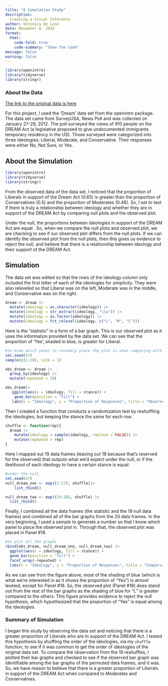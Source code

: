 ```yaml
---
title: "A Simulation Study"
description: 
  Creating a Visual Inference 
author: Veronica De Leon
date: November 8, 2024
format:
  html:
    code-fold: true
    code-summary: "Show the code"
message: false
warning: false
---
```


```r
library(openintro)
library(tidyverse)
library(stringr)
```

### About the Data

[The link to the original data is here](https://openintrostat.github.io/openintro/reference/dream.html)

For this project, I used the 'Dream' data set from the openintro package. The data set came from SurveyUSA, News Poll and was collected on January 27-29, 2012. The poll surveyed the views of 910 people on the DREAM Act (a legislative proposed to give undocumented immigrants temporary residency in the US). Those surveyed were categorized into three ideologies: Liberal, Moderate, and Conservative. Their responses were either No, Not Sure, or Yes.

## About the Simulation
```r
library(openintro)
library(tidyverse)
library(stringr)
```
From the observed data of the data set, I noticed that the proportion of Liberals in support of the Dream Act (0.65) is greater than the proportion of Conservatives (0.5) and the proportion of Moderates (0.48). So, I set to test if there is truly a relationship between ideology and whether they are in support of the DREAM Act by comparing null plots and the observed plot.

Under the null, the proportions between ideologies in support of the DREAM Act are equal . So, when we compare the null plots and observed plot, we are checking to see if our observed plot differs from the null plots. If we can identify the observed plot from the null plots, then this gives us evidence to reject the null, and believe that there is a relationship between ideology and their support of the DREAM Act.

## Simulation

The data set was edited so that the rows of the ideology column only included the first letter of each of the ideologies for simplicity. They were also releveled so that Liberal was on the left, Moderate was in the middle, and Conservative was on the right.
```r
dream <- dream |>
  mutate(ideology = as.character(ideology)) |>
  mutate(ideology = str_extract(ideology, "\\w")) |>
  mutate(ideology = as.factor(ideology)) |>
  mutate(ideology = fct_relevel(ideology, c("L", "M", "C"))) 
```

Here is the "statistic" in a form of a bar graph. This is our observed plot as it uses the information provided by the data set. We can see that the proportion of 'Yes', shaded in blue, is greater for Liberal.

```r
#to know which panel to randomly place the plot in when comparing with the null
set.seed(47)
sample(c(1:20), size = 1)

obs_dream <- dream |>
  group_by(ideology) |>
  mutate(repeated = 18)

obs_dream|>
   ggplot(aes(x = ideology, fill = stance)) +
    geom_bar(position = "fill") +
   labs(x = "Ideology", y = "Proportion of Responses", title = "Observed Plot", fill = "Stance")

```

Then I created a function that conducts a randomization test by reshuffling the ideologies, but keeping the stance the same for each row.

```r
shuffle <- function(rep){
  dream |>
    mutate(ideology = sample(ideology, replace = FALSE)) |>
    mutate(repeated = rep)
}
```

Here I mapped out 19 data frames (leaving out 18 because that's reserved for the observed) that outputs what we'd expect under the null, or if the likelihood of each ideology to have a certain stance is equal.

```r
#under the null
set.seed(47)
null_dream_one <- map((1:17), shuffle)|>
    list_rbind() 

null_dream_two <- map((19:20), shuffle) |>
  list_rbind() 

```

Finally, I combined all the data frames (the statistic and the 19 null data frames) and combined all of the bar graphs from the 20 data frames. In the very beginning, I used a sample to generate a number so that I know which panel to place the observed plot in. Through that, the observed plot was placed in Panel #18.

```r
#to plot all the graphs
rbind(obs_dream, null_dream_one, null_dream_two) |>
  ggplot(aes(x = ideology, fill = stance)) +
  geom_bar(position = "fill") +
  facet_wrap(~repeated) +
  labs(x = "Ideology", y = "Proportion of Responses", title = "Comparison of Null Plots vs. Observed Plot", fill = "Stance")
```

As we can see from the figure above, most of the shading of blue (which is what we're interested in as it shows the proportion of "Yes") is almost leveled, except for Panel #18. So, the observed plot (Panel #18) does stand out from the rest of the bar graphs as the shading of blue for "L" is greater compared to the others. This figure provides evidence to reject the null hypothesis, which hypothesized that the proportion of "Yes" is equal among the ideologies.

### Summary of Simulation

I began this study by observing the data set and noticing that there is a greater proportion of Liberals who are in support of the DREAM Act. I tested this hypothesis by shuffling the order of the ideologies, via my `shuffle` function, to see if it was common to get the order of ideologies of the original data set. To compare the observation from the 19 reshuffles, I plotted their bar graphs and checked to see if the observed bar graph was identifiable among the bar graphs of the permuted data frames, and it was. So, we have reason to believe that there is a greater proportion of Liberals in support of the DREAM Act when compared to Moderates and Conservatives.
